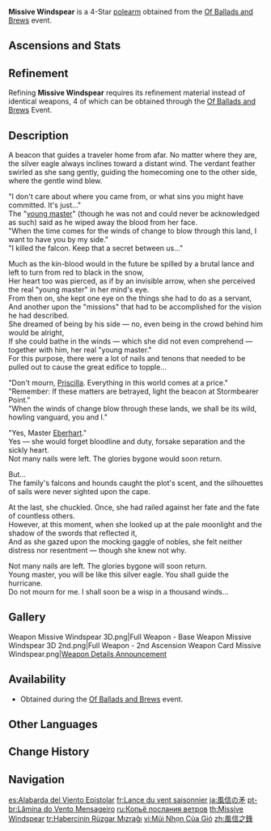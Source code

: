 {{Weapon Infobox
|title          = Mis&shy;sive Wind&shy;spear
|id             = 13419
|image          = <gallery>
Weapon Missive Windspear.png|Base
Weapon Missive Windspear 2nd.png|2nd Ascension
</gallery>
|type           = Polearm
|quality        = 4
|obtain         = Events
|event_name     = [[Of Ballads and Brews]]
|releaseDate    = 2022-09-29
|base_atk       = 42
|2nd_stat_type  = ATK
|2nd_stat       = 9%
|passive        = The Wind Unattained
|effect         = Within 10s after an [[Elemental Reaction]] is triggered, [[ATK]] is increased by (var1)% and Elemental Mastery is increased by (var2).
|eff_rank1_var1 = 12
|eff_rank2_var1 = 15
|eff_rank3_var1 = 18
|eff_rank4_var1 = 21
|eff_rank5_var1 = 24
|eff_rank1_var2 = 48
|eff_rank2_var2 = 60
|eff_rank3_var2 = 72
|eff_rank4_var2 = 84
|eff_rank5_var2 = 96
|eff_att1       = ATK
|eff_att2       = Elemental Mastery
}}
{{Description|A beacon that shows the direction of the wind. Not every idyll carried on the breeze remains a gentle thing...}}
'''Missive Windspear''' is a 4-Star [[polearm]] obtained from the [[Of Ballads and Brews]] event.

==Ascensions and Stats==
{{Weapon Ascensions and Stats
|ascendMat1 = Boreal Wolf's Milk Tooth
|ascendMat2 = Boreal Wolf's Cracked Tooth
|ascendMat3 = Boreal Wolf's Broken Fang
|ascendMat4 = Boreal Wolf's Nostalgia
|bossMat1   = Gloomy Statuette
|bossMat2   = Dark Statuette
|bossMat3   = Deathly Statuette
|commonMat1 = Slime Condensate
|commonMat2 = Slime Secretions
|commonMat3 = Slime Concentrate
}}

==Refinement==
Refining '''Missive Windspear''' requires its refinement material {{Item|Plume of the Changing Winds}} instead of identical weapons, 4 of which can be obtained through the [[Of Ballads and Brews]] Event.

==Description==
A beacon that guides a traveler home from afar. No matter where they are, the silver eagle always inclines toward a distant wind. The verdant feather swirled as she sang gently, guiding the homecoming one to the other side, where the gentle wind blew.

"I don't care about where you came from, or what sins you might have committed. It's just..."<br>
The "[[Eberhart|young master]]" (though he was not and could never be acknowledged as such) said as he wiped away the blood from her face.<br>
"When the time comes for the winds of change to blow through this land, I want to have you by my side."<br>
"I killed the falcon. Keep that a secret between us..."

Much as the kin-blood would in the future be spilled by a brutal lance and left to turn from red to black in the snow,<br>
Her heart too was pierced, as if by an invisible arrow, when she perceived the real "young master" in her mind's eye.<br>
From then on, she kept one eye on the things she had to do as a servant,<br>
And another upon the "missions" that had to be accomplished for the vision he had described.<br>
She dreamed of being by his side &mdash; no, even being in the crowd behind him would be alright,<br>
If she could bathe in the winds &mdash; which she did not even comprehend &mdash; together with him, her real "young master."<br>
For this purpose, there were a lot of nails and tenons that needed to be pulled out to cause the great edifice to topple...

"Don't mourn, [[Priscilla]]. Everything in this world comes at a price."<br>
"Remember: If these matters are betrayed, light the beacon at Stormbearer Point."<br>
"When the winds of change blow through these lands, we shall be its wild, howling vanguard, you and I."

"Yes, Master [[Eberhart]]."<br>
Yes &mdash; she would forget bloodline and duty, forsake separation and the sickly heart.<br>
Not many nails were left. The glories bygone would soon return.

But...<br>
The family's falcons and hounds caught the plot's scent, and the silhouettes of sails were never sighted upon the cape.

At the last, she chuckled. Once, she had railed against her fate and the fate of countless others.<br>
However, at this moment, when she looked up at the pale moonlight and the shadow of the swords that reflected it,<br>
And as she gazed upon the mocking gaggle of nobles, she felt neither distress nor resentment &mdash; though she knew not why.

Not many nails are left. The glories bygone will soon return.<br>
Young master, you will be like this silver eagle. You shall guide the hurricane.<br>
Do not mourn for me. I shall soon be a wisp in a thousand winds...

==Gallery==
<gallery>
Weapon Missive Windspear 3D.png|Full Weapon - Base
Weapon Missive Windspear 3D 2nd.png|Full Weapon - 2nd Ascension
Weapon Card Missive Windspear.png|[https://twitter.com/GenshinImpact/status/1573885004446199808 Weapon Details Announcement]
</gallery>

==Availability==
* Obtained during the [[Of Ballads and Brews]] event.

==Other Languages==
{{Other Languages
|1_en      = Missive Windspear
|1_zhs     = 风信之锋
|1_zhs_rm  = Fēngxìn zhī Fēng
|1_zht     = 風信之鋒
|1_zht_rm  = Fēngxìn zhī Fēng
|1_zh_tl   = Spear of Winds' Messages
|1_ja      = 風信の矛
|1_ja_rm   = Fuushin no Hoko
|1_ja_tl   = Spear of Winds' Messages
|1_ko      = 날카로운 바람의 서신
|1_ko_rm   = Nalkaroun Baram-ui Seosin
|1_ko_tl   = Sharp Wind's Letter
|1_es      = Alabarda del Viento Epistolar
|1_es_tl   = Halberd of the Epistolary Wind
|1_fr      = Lance du vent saisonnier
|1_fr_tl   = Spear of the Seasonal Wind
|1_ru      = Копьё послания ветров
|1_ru_tl   = Spear of Winds' Messages
|1_th      = Missive Windspear
|1_vi      = Mũi Nhọn Của Gió
|1_vi_tl   = 
|1_de      = Spitze der klingenden Winde
|1_de_tl   = Tip of the Ringing Wind
|1_id      = Missive Windspear
|1_pt      = Lâmina do Vento Mensageiro
|1_pt_tl   = 
|1_tr      = Habercinin Rüzgar Mızrağı
|1_tr_tl   = The Messenger's Wind Spear
|1_it      = Missiva del vento
|1_it_tl   = Missive of the Wind

|2_en      = The Wind Unattained
|2_zhs     = 不至之风
|2_zhs_rm  = Bùzhì zhī Fēng
|2_zht     = 不至之風
|2_zht_rm  = Bùzhì zhī Fēng
|2_zh_tl   = The Wind that Never Arrives
|2_ja      = 訪れぬ風
|2_ja_rm   = Otozurenu Kaze
|2_ja_tl   = Gust of Wind That Never Comes
|2_ko      = 오지 않는 바람
|2_ko_tl   = A Wind That Doesn't Come
|2_es      = Viento inalcanzable
|2_es_tl   = Unattainable Wind
|2_fr      = Vent de nulle part
|2_fr_tl   = Wind from Nowhere
|2_ru      = Недошедший ветер
|2_ru_tl   = Wind That Didn't Arrive
|2_th      = The Wind Unattained
|2_vi      = Ngọn Gió Không Đến
|2_vi_tl   = 
|2_de      = Nicht ankommender Wind
|2_de_tl   = Non-Arriving Wind
|2_id      = The Wind Unattained
|2_pt      = Vento Inalcançável
|2_pt_tl   = 
|2_tr      = Rüzgarın Özgürlüğü
|2_tr_tl   = The Winds' Liberty
|2_it      = Vento irrealizzato
|2_it_tl   = Unrealized Wind
}}

==Change History==
{{Change History|3.1}}

==Navigation==
{{Weapon Navbox|Polearms}}

[[es:Alabarda del Viento Epistolar]]
[[fr:Lance du vent saisonnier]]
[[ja:風信の矛]]
[[pt-br:Lâmina do Vento Mensageiro]]
[[ru:Копьё послания ветров]]
[[th:Missive Windspear]]
[[tr:Habercinin Rüzgar Mızrağı]]
[[vi:Mũi Nhọn Của Gió]]
[[zh:風信之鋒]]